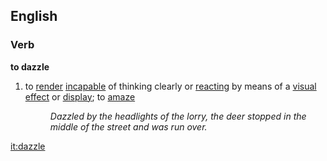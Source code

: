 ==English==
===Verb===
'''to dazzle'''
# to [[render]] [[incapable]] of thinking clearly or [[react]]ing by means of a [[visual]] [[effect]] or [[display]]; to [[amaze]]
#:''Dazzled by the headlights of the lorry, the deer stopped in the middle of the street and was run over.''

[[it:dazzle]]